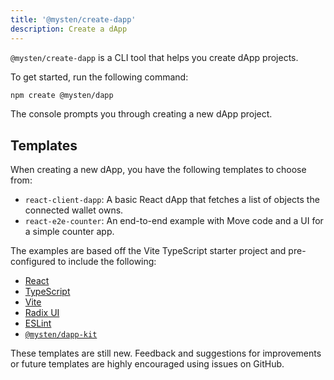 ```yaml
---
title: '@mysten/create-dapp'
description: Create a dApp
---
```


`@mysten/create-dapp` is a CLI tool that helps you create dApp projects.

To get started, run the following command:

```sh npm2yarn
npm create @mysten/dapp
```

The console prompts you through creating a new dApp project.

## Templates

When creating a new dApp, you have the following templates to choose from:

- `react-client-dapp`: A basic React dApp that fetches a list of objects the connected wallet owns.
- `react-e2e-counter`: An end-to-end example with Move code and a UI for a simple counter app.

The examples are based off the Vite TypeScript starter project and pre-configured to include the
following:

- [React](https://react.dev/)
- [TypeScript](https://www.typescriptlang.org/)
- [Vite](https://vitejs.dev/)
- [Radix UI](https://www.radix-ui.com/)
- [ESLint](https://eslint.org/)
- [`@mysten/dapp-kit`](./)

These templates are still new. Feedback and suggestions for improvements or future templates are
highly encouraged using issues on GitHub.
